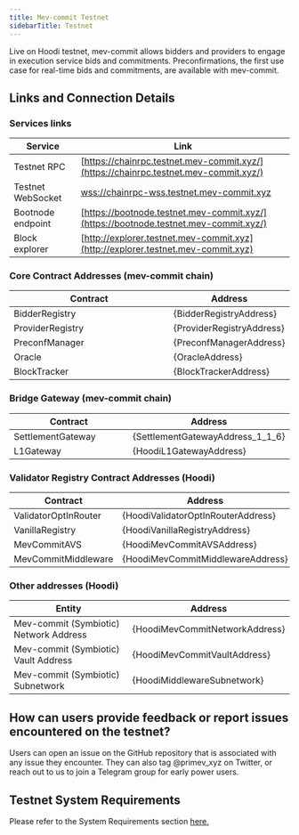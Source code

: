 ```yaml
---
title: Mev-commit Testnet
sidebarTitle: Testnet
---
```


Live on Hoodi testnet, mev-commit allows bidders and providers to engage in execution service bids and commitments. Preconfirmations, the first use case for real-time bids and commitments, are available with mev-commit.

## **Links and Connection Details**

### **Services links**

| Service           | Link                                                                                           |
| ----------------- | ---------------------------------------------------------------------------------------------- |
| Testnet RPC       | [https://chainrpc.testnet.mev-commit.xyz/](https://chainrpc.testnet.mev-commit.xyz/)           |
| Testnet WebSocket | [wss://chainrpc-wss.testnet.mev-commit.xyz](wss://chainrpc-wss.testnet.mev-commit.xyz)         |
| Bootnode endpoint | [https://bootnode.testnet.mev-commit.xyz/](https://bootnode.testnet.mev-commit.xyz/)           |
| Block explorer    | [http://explorer.testnet.mev-commit.xyz](http://explorer.testnet.mev-commit.xyz)               |

### **Core Contract Addresses (mev-commit chain)**


<table>
  <thead>
    <tr>
      <th width="299">Contract</th>
      <th>Address</th>
    </tr>
  </thead>
  <tbody>
    <tr>
      <td>BidderRegistry</td>
      <td>{BidderRegistryAddress}</td>
    </tr>
    <tr>
      <td>ProviderRegistry</td>
      <td>{ProviderRegistryAddress}</td>
    </tr>
    <tr>
      <td>PreconfManager</td>
      <td>{PreconfManagerAddress}</td>
    </tr>
    <tr>
      <td>Oracle</td>
      <td>{OracleAddress}</td>
    </tr>
    <tr>
      <td>BlockTracker</td>
      <td>{BlockTrackerAddress}</td>
    </tr>
  </tbody>
</table>

### **Bridge Gateway (mev-commit chain)**


<table>
  <thead>
    <tr>
      <th width="299">Contract</th>
      <th>Address</th>
    </tr>
  </thead>
  <tbody>
    <tr>
      <td>SettlementGateway</td>
      <td>{SettlementGatewayAddress_1_1_6}</td>
    </tr>
    <tr>
      <td>L1Gateway</td>
      <td>{HoodiL1GatewayAddress}</td>
    </tr>
  </tbody>
</table>


### **Validator Registry Contract Addresses (Hoodi)**


<table>
  <thead>
    <tr>
      <th width="299">Contract</th>
      <th>Address</th>
    </tr>
  </thead>
  <tbody>
    <tr>
      <td>ValidatorOptInRouter</td>
      <td>{HoodiValidatorOptInRouterAddress}</td>
    </tr>
    <tr>
      <td>VanillaRegistry</td>
      <td>{HoodiVanillaRegistryAddress}</td>
    </tr>
    <tr>
      <td>MevCommitAVS</td>
      <td>{HoodiMevCommitAVSAddress}</td>
    </tr>
    <tr>
      <td>MevCommitMiddleware</td>
      <td>{HoodiMevCommitMiddlewareAddress}</td>
    </tr>
  </tbody>
</table>

### **Other addresses (Hoodi)**


<table>
  <thead>
    <tr>
      <th width="299">Entity</th>
      <th>Address</th>
    </tr>
  </thead>
  <tbody>
    <tr>
      <td>Mev-commit (Symbiotic) Network Address</td>
      <td>{HoodiMevCommitNetworkAddress}</td>
    </tr>
    <tr>
      <td>Mev-commit (Symbiotic) Vault Address</td>
      <td>{HoodiMevCommitVaultAddress}</td>
    </tr>
    <tr>
      <td>Mev-commit (Symbiotic) Subnetwork</td>
      <td>{HoodiMiddlewareSubnetwork}</td>
    </tr>
  </tbody>
</table>


## How can users provide feedback or report issues encountered on the testnet?

Users can open an issue on the GitHub repository that is associated with any issue they encounter. They can also tag @primev_xyz on Twitter, or reach out to us to join a Telegram group for early power users.

## Testnet System Requirements

Please refer to the System Requirements section [here.](/v1.2.x/developers/system-requirements)
